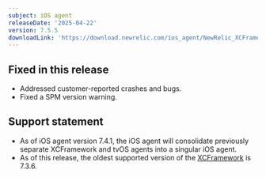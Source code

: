 ```yaml
---
subject: iOS agent
releaseDate: '2025-04-22'
version: 7.5.5
downloadLink: 'https://download.newrelic.com/ios_agent/NewRelic_XCFramework_Agent_7.5.5.zip'
---
```


## Fixed in this release

* Addressed customer-reported crashes and bugs.
* Fixed a SPM version warning.

## Support statement

* As of iOS agent version 7.4.1, the iOS agent will consolidate previously separate XCFramework and tvOS agents into a singular iOS agent.
* As of this release, the oldest supported version of the [XCFramework](/docs/release-notes/mobile-release-notes/ios-release-notes/xcframework-agent-736) is 7.3.6.

